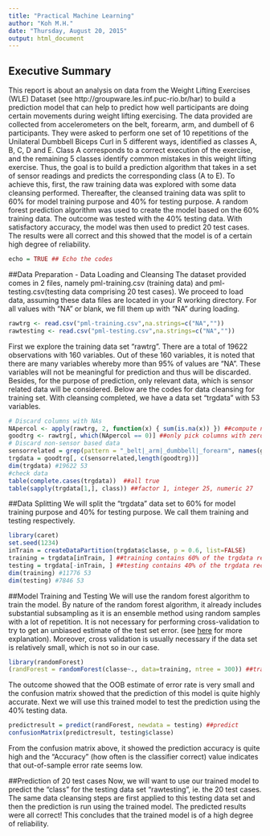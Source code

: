 ```yaml
---
title: "Practical Machine Learning"
author: "Koh M.H."
date: "Thursday, August 20, 2015"
output: html_document
---
```


## Executive Summary
This report is about an analysis on data from the Weight Lifting Exercises (WLE) Dataset (see http://groupware.les.inf.puc-rio.br/har) to build a prediction model that can help to predict how well participants are doing certain movements during weight lifting exercising. The data provided are collected from accelerometers on the belt, forearm, arm, and dumbell of 6 participants. They were asked to perform one set of 10 repetitions of the Unilateral Dumbbell Biceps Curl in 5 different ways, identified as classes A, B, C, D and E. Class A corresponds to a correct execution of the exercise, and the remaining 5 classes identify common mistakes in this weight lifting exercise. Thus, the goal is to build a prediction algorithm that takes in a set of sensor readings and predicts the corresponding class (A to E). To achieve this, first, the raw training data was explored with some data cleansing performed. Thereafter, the cleansed training data was split to 60% for model training purpose and 40% for testing purpose. A random forest prediction algorithm was used to create the model based on the 60% training data. The outcome was tested with the 40% testing data. With satisfactory accuracy, the model was then used to predict 20 test cases. The results were all correct and this showed that the model is of a certain high degree of reliability. 
```r
echo = TRUE ## Echo the codes
```
##Data Preparation - Data Loading and Cleansing
The dataset provided comes in 2 files, namely pml-training.csv (training data) and pml-testing.csv(testing data comprising 20 test cases). We proceed to load data, assuming these data files are located in your R working directory. For all values with "NA" or blank, we fill them up with "NA" during loading.
```r
rawtrg <- read.csv("pml-training.csv",na.strings=c("NA",""))
rawtesting <- read.csv("pml-testing.csv",na.strings=c("NA",""))
```
First we explore the training data set "rawtrg". There are a total of 19622 observations with 160 variables. Out of these 160 variables, it is noted that there are many variables whereby more than 95% of values are "NA". These variables will not be meaningful for prediction and thus will be discarded. Besides, for the purpose of prediction, only relevant data, which is sensor related data will be considered. Below are the codes for data cleansing for training set. With cleansing completed, we have a data set "trgdata" with 53 variables.

```r
# Discard columns with NAs
NApercol <- apply(rawtrg, 2, function(x) { sum(is.na(x)) }) ##compute number of NAs in each column
goodtrg <- rawtrg[, which(NApercol == 0)] ##only pick columns with zero NAs.
# Discard non-sensor based data
sensorrelated = grep(pattern = "_belt|_arm|_dumbbell|_forearm", names(goodtrg))
trgdata = goodtrg[, c(sensorrelated,length(goodtrg))]
dim(trgdata) #19622 53
#check data
table(complete.cases(trgdata))  ##all true
table(sapply(trgdata[1,], class)) ##factor 1, integer 25, numeric 27
```
##Data Splitting
We will split the "trgdata" data set to 60% for model training purpose and 40% for testing purpose. We call them training and testing respectively.
```r
library(caret)
set.seed(1234)
inTrain = createDataPartition(trgdata$classe, p = 0.6, list=FALSE)
training = trgdata[inTrain, ] ##training contains 60% of the trgdata records
testing = trgdata[-inTrain, ] ##testing contains 40% of the trgdata records
dim(training) #11776 53
dim(testing) #7846 53
```
##Model Training and Testing
We will use the random forest algorithm to train the model. By nature of the random forest algorithm, it already includes substantial subsampling as it is an ensemble method using random samples with a lot of repetition. It is not necessary for performing cross-validation to try to get an unbiased estimate of the test set error. (see [here](http://www.stat.berkeley.edu/~breiman/RandomForests/cc_home.htm#ooberr) for more explanation). Moreover, cross validation is usually necessary if the data set is relatively small, which is not so in our case.
```r
library(randomForest)
(randForest = randomForest(classe~., data=training, ntree = 300)) ##train
```
The outcome showed that the OOB estimate of error rate is very small and the confusion matrix showed that the prediction of this model is quite highly accurate. Next we will use this trained model to test the prediction using the 40% testing data.
```r
predictresult = predict(randForest, newdata = testing) ##predict
confusionMatrix(predictresult, testing$classe)
```
From the confusion matrix above, it showed the prediction accuracy is quite high and the "Accuracy" (how often is the classifier correct) value indicates that out-of-sample error rate seems low.

##Prediction of 20 test cases
Now, we will want to use our trained model to predict the "class" for the testing data set "rawtesting", ie. the 20 test cases. The same data cleansing steps are first applied to this testing data set and then the prediction is run using the trained model. The predicted results were all correct! This concludes that the trained model is of a high degree of reliability. 



